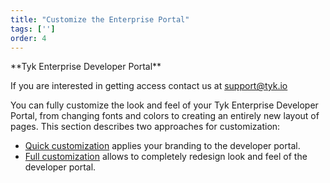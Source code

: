 ```yaml
---
title: "Customize the Enterprise Portal"
tags: ['']
order: 4
---
```



<Note>
**Tyk Enterprise Developer Portal**

If you are interested in getting access contact us at [support@tyk.io](<mailto:support@tyk.io?subject=Tyk Enterprise Portal Beta>)
</Note>



You can fully customize the look and feel of your Tyk Enterprise Developer Portal, from changing fonts and colors to creating an entirely new layout of pages. This section describes two approaches for customization:
*   [Quick customization](/tyk-stack/tyk-developer-portal/enterprise-developer-portal/customise-enterprise-portal/quick-customisation) applies your branding to the developer portal.
*   [Full customization](/tyk-stack/tyk-developer-portal/enterprise-developer-portal/customise-enterprise-portal/full-customisation/full-customisation) allows to completely redesign look and feel of the developer portal.
